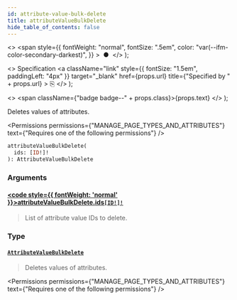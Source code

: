 ```yaml
---
id: attribute-value-bulk-delete
title: attributeValueBulkDelete
hide_table_of_contents: false
---
```


  <>
    <span
      style={{
        fontWeight: "normal",
        fontSize: ".5em",
        color: "var(--ifm-color-secondary-darkest)",
      }}
    >
      &nbsp;●&nbsp;
    </span>
  </>
);

  <>
    Specification
    <a
      className="link"
      style={{ fontSize: "1.5em", paddingLeft: "4px" }}
      target="\_blank"
      href={props.url}
      title={"Specified by " + props.url}
    >
      ⎘
    </a>
  </>
);

  <>
    <span className={"badge badge--" + props.class}>{props.text}</span>
  </>
);

Deletes values of attributes.

<Permissions
  permissions={"MANAGE_PAGE_TYPES_AND_ATTRIBUTES"}
  text={"Requires one of the following permissions"}
/>

```graphql
attributeValueBulkDelete(
  ids: [ID!]!
): AttributeValueBulkDelete
```

### Arguments

#### [<code style={{ fontWeight: 'normal' }}>attributeValueBulkDelete.<b>ids</b></code>](#)<Bullet />[`[ID!]!`](../../../api-reference/miscellaneous/scalars/id) <Badge class="secondary" text="non-null"/> <Badge class="secondary" text="scalar"/> <Badge class="secondary" text="miscellaneous"/>

> List of attribute value IDs to delete.

### Type

#### [`AttributeValueBulkDelete`](../../../api-reference/attributes/objects/attribute-value-bulk-delete) <Badge class="secondary" text="object"/> <Badge class="secondary" text="attributes"/>

> Deletes values of attributes.

<Permissions
  permissions={"MANAGE_PAGE_TYPES_AND_ATTRIBUTES"}
  text={"Requires one of the following permissions"}
/>

>

